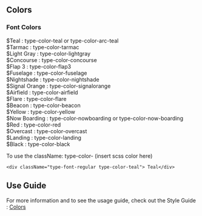 
<Meta title="Utilities/Classes/Colors" />

## Colors

### Font Colors

<div className="type-font-regular type-color-teal"> $Teal :  type-color-teal or type-color-arc-teal</div>
<div className="type-font-regular type-color-tarmac"> $Tarmac : type-color-tarmac</div>
<div className="type-font-regular type-color-lightgray"> $Light Gray : type-color-lightgray</div>
<div className="type-font-regular type-color-concourse">$Concourse : type-color-concourse</div>
<div className="type-font-regular type-color-flap3">$Flap 3 : type-color-flap3</div>
<div className="type-font-regular type-color-fuselage">$Fuselage : type-color-fuselage</div>
<div className="type-font-regular type-color-nightshade">$Nightshade : type-color-nightshade</div>
<div className="type-font-regular type-color-signalorange">$Signal Orange : type-color-signalorange</div>
<div className="type-font-regular type-color-airfield">$Airfield : type-color-airfield</div>
<div className="type-font-regular type-color-flare">$Flare : type-color-flare</div>
<div className="type-font-regular type-color-beacon">$Beacon : type-color-beacon</div>
<div className="type-font-regular type-color-yellow">$Yellow : type-color-yellow</div>
<div className="type-font-regular type-color-nowboarding">$Now Boarding : type-color-nowboarding or type-color-now-boarding</div>
<div className="type-font-regular type-color-red">$Red : type-color-red</div>
<div className="type-font-regular type-color-overcast">$Overcast : type-color-overcast</div>
<div className="type-font-regular type-color-landing">$Landing : type-color-landing</div>
<div className="type-font-regular type-color-black">$Black : type-color-black</div>

To use the className: type-color- (insert scss color here) <br/>
```
<div className="type-font-regular type-color-teal"> Teal</div>
```

## Use Guide
For more information and to see the usage guide, check out the Style Guide : <a href="https://www2.arccorp.com/styleguide/visual-identity#colorPalette">Colors</a>